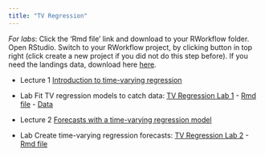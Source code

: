 ```yaml
---
title: "TV Regression"
---
```


*For labs*: Click the 'Rmd file' link and download to your RWorkflow folder.  Open RStudio.  Switch to your RWorkflow project, by clicking button in top right (click create a new project if you did not do this step before).  If you need the landings data, download here [here](https://fish-forecast.github.io/Catch-Forecasting-INCOIS/landings.RData).

- Lecture 1 [Introduction to time-varying regression](Forecasting_2_-_TV_Regression.html)

- Lab Fit TV regression models to catch data: [TV Regression Lab 1](TV Regression Lab 1.html) - [Rmd file](Labs/TV Regression Lab 1.Rmd) - [Data](https://fish-forecast.github.io/Catch-Forecasting-INCOIS/landings.RData)

- Lecture 2 [Forecasts with a time-varying regression model](Forecasting_2-2_-_TV_Regression.html)

- Lab Create time-varying regression forecasts: [TV Regression Lab 2](TV Regression Lab 2.html) - [Rmd file](Labs/TV Regression Lab 2.Rmd)



